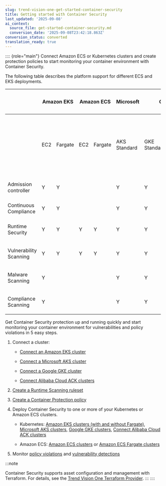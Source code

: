 ```yaml
---
slug: trend-vision-one-get-started-container-security
title: Getting started with Container Security
last_updated: '2025-09-08'
ai_context:
  source_file: get-started-container-security.md
  conversion_date: '2025-09-08T23:42:18.863Z'
conversion_status: converted
translation_ready: true
---
```


:::: {role="main"}
Connect Amazon ECS or Kubernetes clusters and create protection policies to start monitoring your container environment with Container Security.

The following table describes the platform support for different ECS and EKS deployments.

<table style="width:100%;">
<colgroup>
<col style="width: 10%" />
<col style="width: 10%" />
<col style="width: 10%" />
<col style="width: 10%" />
<col style="width: 10%" />
<col style="width: 10%" />
<col style="width: 10%" />
<col style="width: 10%" />
<col style="width: 10%" />
<col style="width: 10%" />
</colgroup>
<thead>
<tr>
<th></th>
<th colspan="2"><p>Amazon EKS</p></th>
<th colspan="2"><p>Amazon ECS</p></th>
<th><p>Microsoft</p></th>
<th colspan="2"><p>Google</p></th>
<th><p>Alibaba Cloud</p></th>
<th>Kubernetes</th>
</tr>
</thead>
<tbody>
<tr>
<td> </td>
<td><p>EC2</p></td>
<td><p>Fargate</p></td>
<td><p>EC2</p></td>
<td><p>Fargate</p></td>
<td>AKS Standard</td>
<td><p>GKE Standard</p></td>
<td><p>GKE Autopilot</p></td>
<td><p>ACK</p></td>
<td><p>Includes OpenShift, Gardener, and any other self-managed on-prem clusters</p></td>
</tr>
<tr>
<td><p>Admission controller</p></td>
<td><p>Y</p></td>
<td><p>Y</p></td>
<td> </td>
<td> </td>
<td><p>Y</p></td>
<td><p>Y</p></td>
<td><p>Y</p></td>
<td><p>Y</p></td>
<td><p>Y</p></td>
</tr>
<tr>
<td>Continuous Compliance</td>
<td>Y</td>
<td>Y</td>
<td> </td>
<td> </td>
<td>Y</td>
<td>Y</td>
<td>Y</td>
<td><p>Y</p></td>
<td>Y</td>
</tr>
<tr>
<td><p>Runtime Security</p></td>
<td><p>Y</p></td>
<td><p>Y</p></td>
<td><p>Y</p></td>
<td><p>Y</p></td>
<td><p>Y</p></td>
<td><p>Y</p></td>
<td> </td>
<td><p>Y</p></td>
<td><p>Y</p></td>
</tr>
<tr>
<td><p>Vulnerability Scanning</p></td>
<td><p>Y</p></td>
<td><p>Y</p></td>
<td><p>Y</p></td>
<td><p>Y</p></td>
<td><p>Y</p></td>
<td><p>Y</p></td>
<td><p>Y</p></td>
<td><p>Y</p></td>
<td><p>Y</p></td>
</tr>
<tr>
<td><p>Malware Scanning</p></td>
<td>Y</td>
<td> </td>
<td> </td>
<td> </td>
<td><p>Y</p></td>
<td><p>Y</p></td>
<td> </td>
<td><p>Y</p></td>
<td><p>Y</p></td>
</tr>
<tr>
<td><p>Compliance Scanning</p></td>
<td><p>Y</p></td>
<td> </td>
<td> </td>
<td> </td>
<td><p>Y</p></td>
<td><p>Y</p></td>
<td> </td>
<td><p>Y</p></td>
<td><p>Y</p></td>
</tr>
</tbody>
</table>

Get Container Security protection up and running quickly and start monitoring your container environment for vulnerabilities and policy violations in 5 easy steps.

1.  Connect a cluster:

    - [Connect an Amazon EKS cluster](eks-clusters-without-fargate.mdx)

    - [Connect a Microsoft AKS cluster](connecting-microsoft-aks-clusters.mdx)

    - [Connect a Google GKE cluster](connecting-google-gke-clusters.mdx)

    - [Connect Alibaba Cloud ACK clusters](connect-alibaba-ack-clusters.mdx)

2.  [Create a Runtime Scanning ruleset](runtime-security-ruleset.mdx)

3.  [Create a Container Protection policy](create-container-policy.mdx)

4.  Deploy Container Security to one or more of your Kubernetes or Amazon ECS clusters.

    - Kubernetes: [Amazon EKS clusters (with and without Fargate)](eks-clusters-without-fargate.mdx), [Microsoft AKS clusters](connecting-microsoft-aks-clusters.mdx), [Google GKE clusters](connecting-google-gke-clusters.mdx), [Connect Alibaba Cloud ACK clusters](connect-alibaba-ack-clusters.mdx)

    - Amazon ECS: [Amazon ECS clusters](ecs-clusters-new-aws.mdx) or [Amazon ECS Fargate clusters](amazon-ecs-fargate-clusters.mdx)

5.  Monitor [policy violations](events.mdx) and [vulnerability detections](vulnerabilities-container-prot.mdx)

:::note

Container Security supports asset configuration and management with Terraform. For details, see the [Trend Vision One Terraform Provider](https://registry.terraform.io/providers/trendmicro/vision-one/latest).
:::
::::
